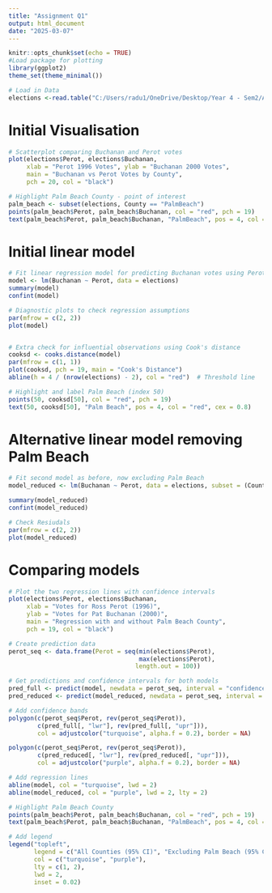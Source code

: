 ---
title: "Assignment Q1"
output: html_document
date: "2025-03-07"
---

```{r setup, include=FALSE}
knitr::opts_chunk$set(echo = TRUE)
#Load package for plotting
library(ggplot2)
theme_set(theme_minimal())
```

```{r loading-data, include = FALSE}
# Load in Data
elections <-read.table("C:/Users/radu1/OneDrive/Desktop/Year 4 - Sem2/Applied Stats/Assignment/BushGore.dat", header = TRUE)
```

# Initial Visualisation
```{r}
# Scatterplot comparing Buchanan and Perot votes
plot(elections$Perot, elections$Buchanan,
     xlab = "Perot 1996 Votes", ylab = "Buchanan 2000 Votes",
     main = "Buchanan vs Perot Votes by County",
     pch = 20, col = "black")

# Highlight Palm Beach County - point of interest
palm_beach <- subset(elections, County == "PalmBeach")
points(palm_beach$Perot, palm_beach$Buchanan, col = "red", pch = 19)
text(palm_beach$Perot, palm_beach$Buchanan, "PalmBeach", pos = 4, col = "red")
```


# Initial linear model
```{r}
# Fit linear regression model for predicting Buchanan votes using Perot
model <- lm(Buchanan ~ Perot, data = elections)
summary(model)
confint(model)

# Diagnostic plots to check regression assumptions
par(mfrow = c(2, 2))
plot(model)


# Extra check for influential observations using Cook's distance
cooksd <- cooks.distance(model)
par(mfrow = c(1, 1))
plot(cooksd, pch = 19, main = "Cook's Distance")
abline(h = 4 / (nrow(elections) - 2), col = "red")  # Threshold line

# Highlight and label Palm Beach (index 50)
points(50, cooksd[50], col = "red", pch = 19)
text(50, cooksd[50], "Palm Beach", pos = 4, col = "red", cex = 0.8) 
```

# Alternative linear model removing Palm Beach
```{r}
# Fit second model as before, now excluding Palm Beach
model_reduced <- lm(Buchanan ~ Perot, data = elections, subset = (County != "PalmBeach"))

summary(model_reduced)
confint(model_reduced)

# Check Resiudals
par(mfrow = c(2, 2))
plot(model_reduced)

```

# Comparing models
```{r}
# Plot the two regression lines with confidence intervals
plot(elections$Perot, elections$Buchanan,
     xlab = "Votes for Ross Perot (1996)",
     ylab = "Votes for Pat Buchanan (2000)",
     main = "Regression with and without Palm Beach County",
     pch = 19, col = "black")

# Create prediction data
perot_seq <- data.frame(Perot = seq(min(elections$Perot),
                                    max(elections$Perot), 
                                   length.out = 100))

# Get predictions and confidence intervals for both models
pred_full <- predict(model, newdata = perot_seq, interval = "confidence")
pred_reduced <- predict(model_reduced, newdata = perot_seq, interval = "confidence")

# Add confidence bands
polygon(c(perot_seq$Perot, rev(perot_seq$Perot)), 
        c(pred_full[, "lwr"], rev(pred_full[, "upr"])),
        col = adjustcolor("turquoise", alpha.f = 0.2), border = NA)

polygon(c(perot_seq$Perot, rev(perot_seq$Perot)), 
        c(pred_reduced[, "lwr"], rev(pred_reduced[, "upr"])),
        col = adjustcolor("purple", alpha.f = 0.2), border = NA)

# Add regression lines
abline(model, col = "turquoise", lwd = 2)
abline(model_reduced, col = "purple", lwd = 2, lty = 2)

# Highlight Palm Beach County
points(palm_beach$Perot, palm_beach$Buchanan, col = "red", pch = 19)
text(palm_beach$Perot, palm_beach$Buchanan, "PalmBeach", pos = 4, col = "red")

# Add legend
legend("topleft", 
       legend = c("All Counties (95% CI)", "Excluding Palm Beach (95% CI)"),
       col = c("turquoise", "purple"), 
       lty = c(1, 2), 
       lwd = 2,
       inset = 0.02)
```
